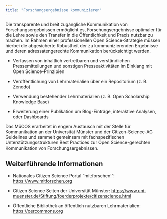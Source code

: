 ```yaml
---
title: "Forschungsergebnisse kommunizieren"
---
```


Die transparente und breit zugängliche Kommunikation von Forschungsergebnissen ermöglicht es, Forschungsergebnisse optimaler für die Lehre sowie den Transfer in die Öffentlichkeit und Praxis nutzbar zu machen. Im Rahmen einer professionellen Open Science-Strategie müssen hierbei die abgesicherte Robustheit der zu kommunizierenden Ergebnisse und deren adressatengerechte Kommunikation berücksichtigt werden. 

-   Verfassen von inhaltlich vertretbaren und verständlichen Pressemitteilungen und sonstigen Presseaktivitäten im Einklang mit Open Science-Prinzipien

-   Veröffentlichung von Lehrmaterialien über ein Repositorium (z. B. Zenodo)

-   Verwendung bestehender Lehrmaterialien (z. B. Open Scholarship Knowledge Base)

-   Erweiterung einer Publikation um Blog-Einträge, interaktive Analysen, oder Dashboards

Das MüCOS erarbeitet in engem Austausch mit der Stelle für Kommunikation an der Universität Münster und der Citizen-Science-AG Guidelines und sammelt gemeinsam mit fachspezifischen Unterstützungsstrukturen Best Practices zur Open Science-gerechten Kommunikation von Forschungsergebnissen.

## Weiterführende Informationen

-   Nationales Citizen Science Portal "mit:forschen!": <https://www.mitforschen.org>

-   Citizen Science Seiten der Universität Münster: <https://www.uni-muenster.de/Stiftung/foerderprojekte/citizenscience.html>

-   Öffentliche Bibliothek an öffentlich nutzbaren Lehrmaterialien: <https://oercommons.org>
